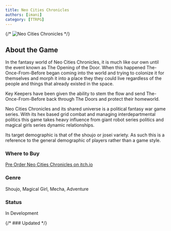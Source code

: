 ```yaml
---
title: Neo Cities Chronicles
authors: [imani]
category: [TTRPG]
---
```


{/* ![Neo Cities Chronicles](./static/img/logos/NeoCitiesChronicles_logo_72dpi.png "Neo Cities Chronicles Logo") */}

## About the Game
In the fantasy world of Neo Cities Chronicles, it is much like our own until the event known as The Opening of the Door. When this happened The-Once-From-Before began coming into the world and trying to colonize it for themselves and morph it into a place they they could live regardless of the people and things that already existed in the space. 

Key Keepers have been given the ability to stem the flow and send The-Once-From-Before back through The Doors and protect their homeworld. 

Neo Cities Chronicles and its shared universe is a political fantasy war game series. With its hex based grid combat and managing interdepartmental politics this game takes heavy influence from giant robot series politics and magical girls series dynamic relationships. 

Its target demographic is that of the shoujo or josei variety. As such this is a reference to the general demographic of players rather than a game style. 

### Where to Buy
[Pre Order Neo Cities Chronicles on itch.io](https://margaretcatter.itch.io/neo-cities-chronicles)

### Genre
Shoujo, Magical Girl, Mecha, Adventure

### Status
In Development

{/* ### Updated */}
